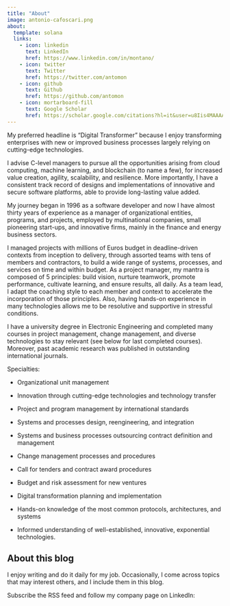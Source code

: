 ```yaml
---
title: "About"
image: antonio-cafoscari.png
about:
  template: solana
  links:
    - icon: linkedin
      text: LinkedIn
      href: https://www.linkedin.com/in/montano/
    - icon: twitter
      text: Twitter
      href: https://twitter.com/antomon
    - icon: github
      text: Github
      href: https://github.com/antomon
    - icon: mortarboard-fill
      text: Google Scholar
      href: https://scholar.google.com/citations?hl=it&user=u8Iis4MAAAAJ
---
```


My preferred headline is “Digital Transformer” because I enjoy transforming enterprises with new or improved business processes largely relying on cutting-edge technologies.

I advise C-level managers to pursue all the opportunities arising from cloud computing, machine learning, and blockchain (to name a few), for increased value creation, agility, scalability, and resilience. More importantly, I have a consistent track record of designs and implementations of innovative and secure software platforms, able to provide long-lasting value added.

My journey began in 1996 as a software developer and now I have almost thirty years of experience as a manager of organizational entities, programs, and projects, employed by multinational companies, small pioneering start-ups, and innovative firms, mainly in the finance and energy business sectors.

I managed projects with millions of Euros budget in deadline-driven contexts from inception to delivery, through assorted teams with tens of members and contractors, to build a wide range of systems, processes, and services on time and within budget. As a project manager, my mantra is composed of 5 principles: build vision, nurture teamwork, promote performance, cultivate learning, and ensure results, all daily. As a team lead, I adapt the coaching style to each member and context to accelerate the incorporation of those principles. Also, having hands-on experience in many technologies allows me to be resolutive and supportive in stressful conditions.

I have a university degree in Electronic Engineering and completed many courses in project management, change management, and diverse technologies to stay relevant (see below for last completed courses). Moreover, past academic research was published in outstanding international journals.

Specialties:

-   Organizational unit management

-   Innovation through cutting-edge technologies and technology transfer

-   Project and program management by international standards

-   Systems and processes design, reengineering, and integration

-   Systems and business processes outsourcing contract definition and management

-   Change management processes and procedures

-   Call for tenders and contract award procedures

-   Budget and risk assessment for new ventures

-   Digital transformation planning and implementation

-   Hands-on knowledge of the most common protocols, architectures, and systems

-   Informed understanding of well-established, innovative, exponential technologies.

## About this blog

I enjoy writing and do it daily for my job. Occasionally, I come across topics that may interest others, and I include them in this blog. 

Subscribe the RSS feed and follow my company page on LinkedIn:

```{=html}
<script src="https://platform.linkedin.com/in.js" type="text/javascript"> lang: en_US</script>
<script type="IN/FollowCompany" data-id="11110551" data-counter="bottom"></script>
```




